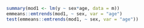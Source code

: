 ```r
summary(mod1 <- lm(y ~ sex*age, data = m))
emmeans::emtrends(mod1, ~ sex, var = "age")
test(emmeans::emtrends(mod1, ~ sex, var = "age"))
```
